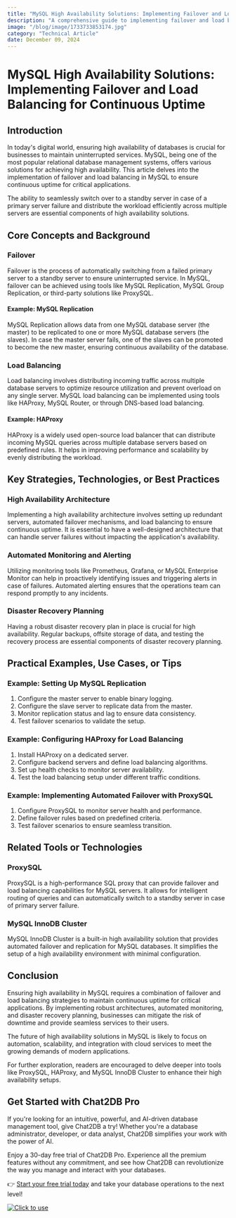 ```yaml
---
title: "MySQL High Availability Solutions: Implementing Failover and Load Balancing for Continuous Uptime"
description: "A comprehensive guide to implementing failover and load balancing in MySQL for high availability, ensuring continuous uptime for critical applications."
image: "/blog/image/1733733853174.jpg"
category: "Technical Article"
date: December 09, 2024
---
```


# MySQL High Availability Solutions: Implementing Failover and Load Balancing for Continuous Uptime

## Introduction

In today's digital world, ensuring high availability of databases is crucial for businesses to maintain uninterrupted services. MySQL, being one of the most popular relational database management systems, offers various solutions for achieving high availability. This article delves into the implementation of failover and load balancing in MySQL to ensure continuous uptime for critical applications.

The ability to seamlessly switch over to a standby server in case of a primary server failure and distribute the workload efficiently across multiple servers are essential components of high availability solutions.

## Core Concepts and Background

### Failover

Failover is the process of automatically switching from a failed primary server to a standby server to ensure uninterrupted service. In MySQL, failover can be achieved using tools like MySQL Replication, MySQL Group Replication, or third-party solutions like ProxySQL.

#### Example: MySQL Replication

MySQL Replication allows data from one MySQL database server (the master) to be replicated to one or more MySQL database servers (the slaves). In case the master server fails, one of the slaves can be promoted to become the new master, ensuring continuous availability of the database.

### Load Balancing

Load balancing involves distributing incoming traffic across multiple database servers to optimize resource utilization and prevent overload on any single server. MySQL load balancing can be implemented using tools like HAProxy, MySQL Router, or through DNS-based load balancing.

#### Example: HAProxy

HAProxy is a widely used open-source load balancer that can distribute incoming MySQL queries across multiple database servers based on predefined rules. It helps in improving performance and scalability by evenly distributing the workload.

## Key Strategies, Technologies, or Best Practices

### High Availability Architecture

Implementing a high availability architecture involves setting up redundant servers, automated failover mechanisms, and load balancing to ensure continuous uptime. It is essential to have a well-designed architecture that can handle server failures without impacting the application's availability.

### Automated Monitoring and Alerting

Utilizing monitoring tools like Prometheus, Grafana, or MySQL Enterprise Monitor can help in proactively identifying issues and triggering alerts in case of failures. Automated alerting ensures that the operations team can respond promptly to any incidents.

### Disaster Recovery Planning

Having a robust disaster recovery plan in place is crucial for high availability. Regular backups, offsite storage of data, and testing the recovery process are essential components of disaster recovery planning.

## Practical Examples, Use Cases, or Tips

### Example: Setting Up MySQL Replication

1. Configure the master server to enable binary logging.
2. Configure the slave server to replicate data from the master.
3. Monitor replication status and lag to ensure data consistency.
4. Test failover scenarios to validate the setup.

### Example: Configuring HAProxy for Load Balancing

1. Install HAProxy on a dedicated server.
2. Configure backend servers and define load balancing algorithms.
3. Set up health checks to monitor server availability.
4. Test the load balancing setup under different traffic conditions.

### Example: Implementing Automated Failover with ProxySQL

1. Configure ProxySQL to monitor server health and performance.
2. Define failover rules based on predefined criteria.
3. Test failover scenarios to ensure seamless transition.

## Related Tools or Technologies

### ProxySQL

ProxySQL is a high-performance SQL proxy that can provide failover and load balancing capabilities for MySQL servers. It allows for intelligent routing of queries and can automatically switch to a standby server in case of primary server failure.

### MySQL InnoDB Cluster

MySQL InnoDB Cluster is a built-in high availability solution that provides automated failover and replication for MySQL databases. It simplifies the setup of a high availability environment with minimal configuration.

## Conclusion

Ensuring high availability in MySQL requires a combination of failover and load balancing strategies to maintain continuous uptime for critical applications. By implementing robust architectures, automated monitoring, and disaster recovery planning, businesses can mitigate the risk of downtime and provide seamless services to their users.

The future of high availability solutions in MySQL is likely to focus on automation, scalability, and integration with cloud services to meet the growing demands of modern applications.

For further exploration, readers are encouraged to delve deeper into tools like ProxySQL, HAProxy, and MySQL InnoDB Cluster to enhance their high availability setups.

## Get Started with Chat2DB Pro

If you're looking for an intuitive, powerful, and AI-driven database management tool, give Chat2DB a try! Whether you're a database administrator, developer, or data analyst, Chat2DB simplifies your work with the power of AI.

Enjoy a 30-day free trial of Chat2DB Pro. Experience all the premium features without any commitment, and see how Chat2DB can revolutionize the way you manage and interact with your databases.

👉 [Start your free trial today](https://chat2db.ai/pricing) and take your database operations to the next level!


[![Click to use](/image/blog/bg/chat2db.jpg)](https://chat2db.ai/)
